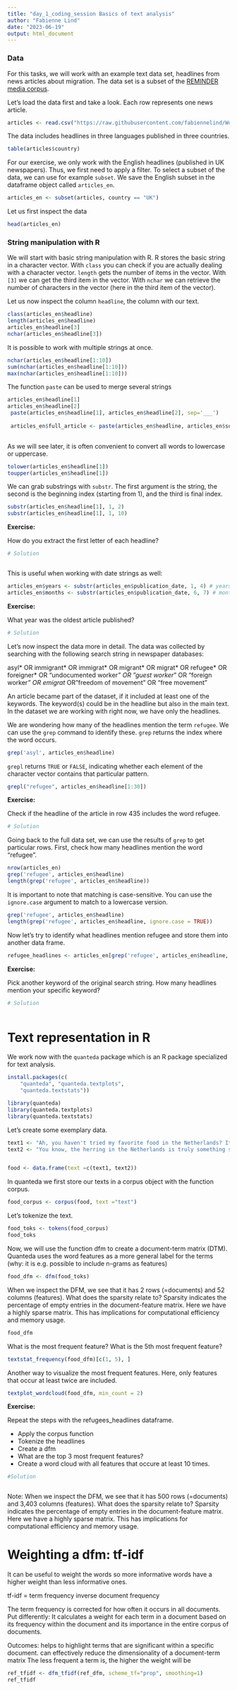 ```yaml
---
title: "day_1_coding_session Basics of text analysis"
author: "Fabienne Lind"
date: "2023-06-19"
output: html_document
---
```


### Data

For this tasks, we will work with an example text data set, headlines from news articles about migration. The data set is a subset of the [REMINDER media corpus](https://doi.org/10.11587/IEGQ1B).

Let's load the data first and take a look. Each row represents one news article.

```r

articles <- read.csv("https://raw.githubusercontent.com/fabiennelind/Workshop_Multilingual-Text-Analysis_and_Comparative-Research/master/data/multilingual_data_annotated_translated.csv?token=AH2Y4HB34Z25K53J2X7QEV3BS7ADO")

```

The data includes headlines in three languages published in three countries.

```r
table(articles$country)
```

For our exercise, we only work with the English headlines (published in UK newspapers). Thus, we first need to apply a filter.
To select a subset of the data, we can use for example `subset`. We save the English subset in the dataframe object called `articles_en`.

```r
articles_en <- subset(articles, country == "UK")
```

Let us first inspect the data

```r
head(articles_en)
```

### String manipulation with R

We will start with basic string manipulation with R. R stores the basic string in a character vector. 
With `class` you can check if you are actually dealing with a character vector.
`length` gets the number of items in the vector. 
With `[3]` we can get the third item in the vector. 
With `nchar` we can retrieve the number of characters in the vector (here in the third item of the vector).

Let us now inspect the column `headline`, the column with our text. 

```r
class(articles_en$headline) 
length(articles_en$headline)
articles_en$headline[3]
nchar(articles_en$headline[3])
```

It is possible to work with multiple strings at once.

```r
nchar(articles_en$headline[1:10])
sum(nchar(articles_en$headline[1:10]))
max(nchar(articles_en$headline[1:10]))
```

The function `paste` can be used to merge several strings

```r
articles_en$headline[1]
articles_en$headline[2]
 paste(articles_en$headline[1], articles_en$headline[2], sep='___')
 
 articles_en$full_article <- paste(articles_en$headline, articles_en$source)
 
```

As we will see later, it is often convenient to convert all words to lowercase or uppercase.

```r
tolower(articles_en$headline[1])
toupper(articles_en$headline[1])
```

We can grab substrings with `substr`. The first argument is the string, the second is the beginning index (starting from 1), and the third is final index.

```r
substr(articles_en$headline[1], 1, 2)
substr(articles_en$headline[1], 1, 10)
```

**Exercise:**

How do you extract the first letter of each headline?

```r
# Solution



```


This is useful when working with date strings as well:

```r
articles_en$years <- substr(articles_en$publication_date, 1, 4) # years
articles_en$months <- substr(articles_en$publication_date, 6, 7) # months
```

**Exercise:**

What year was the oldest article published?

```r
# Solution


```


Let's now inspect the data more in detail. The data was collected by searching with the following search string in newspaper databases: 

asyl* OR immigrant* OR immigrat* OR migrant* OR migrat* OR refugee* OR
foreigner* OR "undocumented worker*" OR "guest worker*" OR "foreign worker*"
OR emigrat* OR "freedom of movement" OR "free movement"

An article became part of the dataset, if it included at least one of the keywords. The keyword(s) could be in the headline but also in the main text. In the dataset we are working with right now, we have only the headlines.

We are wondering how many of the headlines mention the term `refugee`. We can use the `grep` command to identify these. `grep` returns the index where the word occurs.


```r
grep('asyl', articles_en$headline)
```

`grepl` returns `TRUE` or `FALSE`, indicating whether each element of the character vector contains that particular pattern.

```r
grepl("refugee", articles_en$headline[1:30])
```

**Exercise:**

Check if the headline of the article in row 435 includes the word refugee.

```r
# Solution


```



Going back to the full data set, we can use the results of `grep` to get particular rows. First, check how many headlines mention the word "refugee".

```r
nrow(articles_en)
grep('refugee', articles_en$headline)
length(grep('refugee', articles_en$headline))

```

It is important to note that matching is case-sensitive. You can use the `ignore.case` argument to match to a lowercase version.

```r
grep('refugee', articles_en$headline)
length(grep('refugee', articles_en$headline, ignore.case = TRUE))
```


Now let's try to identify what headlines mention refugee and store them into another data frame. 

```r
refugee_headlines <- articles_en[grep('refugee', articles_en$headline, ignore.case=TRUE),]

```



**Exercise:**

Pick another keyword of the original search string. How many headlines mention your specific keyword?

```r
# Solution



```

# Text representation in R

We work now with the `quanteda` package which is an R package specialized for text analysis.

```r
install.packages(c( 
    "quanteda", "quanteda.textplots", 
    "quanteda.textstats"))
```


```r
library(quanteda)
library(quanteda.textplots)
library(quanteda.textstats)
```

Let's create some exemplary data.

```r

text1 <- "Ah, you haven't tried my favorite food in the Netherlands? It is stroopwafels! The perfect combination of crispy, caramel-infused waffles with a gooey, sweet center. They're simply irresistible!"
text2 <- "You know, the herring in the Netherlands is truly something special! The freshness and delicate flavor make each bite a delightful experience. It's no wonder it's considered a beloved Dutch delicacy!"


food <- data.frame(text =c(text1, text2))


```

In quanteda we first store our texts in a corpus object with the function corpus.

```r
food_corpus <- corpus(food, text ="text")
```

Let's tokenize the text. 

```r
food_toks <- tokens(food_corpus)
food_toks
```

Now, we will use the function dfm to create a document-term matrix (DTM). Quanteda uses the word features as a more general label for the terms (why: it is e.g. possible to include n-grams as features)

```r
food_dfm <- dfm(food_toks)
```

When we inspect the DFM, we see that it has 2 rows (=documents) and 52 columns (features).
What does the sparsity relate to? Sparsity indicates the percentage of empty entries in the document-feature matrix. Here we have a highly sparse matrix. This has implications for computational efficiency and memory usage.

```r
food_dfm
```

What is the most frequent feature? What is the 5th most frequent feature?

```r
textstat_frequency(food_dfm)[c(1, 5), ]

```

Another way to visualize the most frequent features. Here, only features that occur at least twice are included.

```r
textplot_wordcloud(food_dfm, min_count = 2)
```

**Exercise:**

Repeat the steps with the refugees_headlines dataframe.

- Apply the corpus function 
- Tokenize the headlines
- Create a dfm
- What are the top 3 most frequent features?
- Create a word cloud with all features that occure at least 10 times.

```r
#Solution



```

Note: When we inspect the DFM, we see that it has 500 rows (=documents) and 3,403 columns (features).
What does the sparsity relate to? Sparsity indicates the percentage of empty entries in the document-feature matrix. Here we have a highly sparse matrix. This has implications for computational efficiency and memory usage.


# Weighting a dfm: tf-idf

It can be useful to weight the words so more informative words have a higher weight than less informative ones.

tf-idf = term frequency inverse document frequency

The term frequency is corrected for how often it occurs in all documents. Put differently: It calculates a weight for each term in a document based on its frequency within the document and its importance in the entire corpus of documents.

Outcomes: 
helps to highlight terms that are significant within a specific document.
can effectively reduce the dimensionality of a document-term matrix
The less frequent a term is, the higher the weight will be

```r
ref_tfidf <- dfm_tfidf(ref_dfm, scheme_tf="prop", smoothing=1)
ref_tfidf
```



